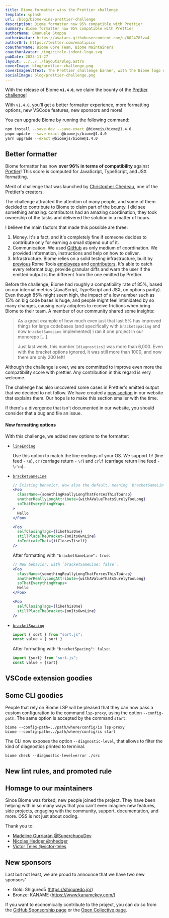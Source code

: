 ```yaml
---
title: Biome formatter wins the Prettier challenge
template: splash
url: /blog/biome-wins-prettier-challenge
description: Biome formatter now 95% compatible with Prettier
summary: Biome formatter now 95% compatible with Prettier
authorName: Emanuele Stoppa
authorAvatar: https://avatars.githubusercontent.com/u/602478?v=4
authorUrl: https://twitter.com/ematipico
coauthorName: Biome Core Team, Biome Maintainers
coauthorAvatar: /img/circle-indent-logo.svg
pubDate: 2023-11-27
layout: ../../../layouts/Blog.astro
coverImage: blog/prettier-challenge.png
coverImageAltText: The Prettier challenge banner, with the Biome logo over it
socialImage: blog/prettier-challenge.png
---
```


With the release of Biome **`v1.4.0`**, we claim the bounty of the [Prettier challenge](https://console.algora.io/challenges/prettier)!

With `v1.4.0`, you'll get a better formatter experience, more formatting options, new VSCode features, new sponsors and more!

You can upgrade Biome by running the following command:

```bash
npm install --save-dev --save-exact @biomejs/biome@1.4.0
pnpm update --save-exact @biomejs/biome@1.4.0
yarn upgrade --exact @biomejs/biome@1.4.0
```

##  Better formatter

Biome formatter has now **over 96% in terms of compatibility** against [Prettier](https://prettier.io/)! This score is computed for JavaScript, TypeScript, and JSX formatting.

Merit of challenge that was launched by [Christopher Chedeau](https://twitter.com/Vjeux/status/1722733472522142022), one of the Prettier's creators.

The challenge attracted the attention of many people, and some of them decided to contribute to Biome to claim part of the bounty. I did see something amazing: contributors had an amazing coordination, they took ownership of the tasks and delivered the solution in a matter of hours.

I believe the main factors that made this possible are three:
1. Money. It's a fact, and it's completely fine if someone decides to contribute only for earning a small stipend out of it.
2. Communication. We used [GitHub](https://github.com/biomejs/biome/issues/720) as only medium of coordination. We provided information, instructions and help on how to deliver.
3. Infrastructure. Biome relies on a solid testing infrastructure, built by [previous](https://github.com/MichaReiser) Rome Tools [employees](https://github.com/ematipico) and [contributors](https://github.com/IWANABETHATGUY/). It's able to catch every reformat bug, provide granular diffs and warn the user if the emitted output is the different from the one emitted by Prettier.

Before the challenge, Biome had roughly a compatibility rate of 85%, based on our internal metrics (JavaScript, TypeScript and JSX, on options parity). Even though 85% might seem high,
the impact of a low number such as 15% on big code bases is huge, and people might feel intimidated by so many changes, causing early adopters to receive frictions when bring Biome to their team. A member of our community shared some insights:

> As a great example of how much even just that last 5% has improved things for large codebases (and specifically with `bracketSpacing` and now `bracketSameLine` implemented) i ran it one project in our monorepo [...].
>
> Just last week, this number `[diagnostics]` was more than 6,000. Even with the bracket options ignored, it was still more than 1000, and now there are only 200 left!

Although the challenge is over, we are committed to improve even more the compatibility score with prettier. Any contribution in this regard is very welcome.

The challenge has also uncovered some cases in Prettier's emitted output that we decided to not follow. We have created a [new section](/formatter/#differences-with-prettier) in our website that explains them. Our hope is to make this section smaller with the time.

If there's a divergence that isn't documented in our website, you should consider that a bug and file an issue.

#### New formatting options

With this challenge, we added new options to the formatter:
- [`lineEnding`](/reference/configuration#formatterlineending)

  Use this option to match the line endings of your OS. We support `lf` (line feed - `\n`), `cr` (carriage return - `\r`) and `crlf` (carriage return line feed - `\r\n`).

- [`bracketSameLine`](/reference/configuration#formatterbracketsameline)

  ```jsx title="example.js"
  // Existing behavior. Now also the default, meaning `bracketSameLine: true`.
  <Foo
    className={somethingReallyLongThatForcesThisToWrap}
    anotherReallyLongAttribute={withAValueThatsSurelyTooLong}
    soThatEverythingWraps
  >
    Hello
  </Foo>

  <Foo
    selfClosingTags={likeThisOne}
    stillPlaceTheBracket={onItsOwnLine}
    toIndicateThat={itClosesItself}
  />
  ```

  After formatting with `"bracketSameLine": true`:

  ```jsx title="example.js"
  // New behavior, with `bracketSameLine: false`.
  <Foo
    className={somethingReallyLongThatForcesThisToWrap}
    anotherReallyLongAttribute={withAValueThatsSurelyTooLong}
    soThatEverythingWraps>
    Hello
  </Foo>

  <Foo
    selfClosingTags={likeThisOne}
    stillPlaceTheBracket={onItsOwnLine}
  />
  ```

- [`bracketSpacing`](/reference/configuration#formatterbracketspacing)

  ```js title="example.js"
  import { sort } from "sort.js";
  const value = { sort }
  ```

  After formatting with `"bracketSpacing": false`:

  ```js title="example.js"
  import {sort} from "sort.js";
  const value = {sort}
  ```

## VSCode extension goodies

## Some CLI goodies

People that rely on Biome LSP will be pleased that they can now pass a custom configuration to the command `lsp-proxy`, using the option `--config-path`. The same option is accepted by the command `start`:

```shell
biome --config-path=../path/where/config/is lsp-proxy
biome --config-path=../path/where/config/is start
````

The CLI now exposes the option `--diagnostic-level`, that allows to filter the kind of diagnostics printed to terminal.

```shell
biome check --diagnostic-level=error ./src
```

## New lint rules, and promoted rule


## Homage to our maintainers

Since Biome was forked, new people joined the project. They have been helping with in so many ways that you can't even imagine: new features, side projects, engaging with the community, support, documentation, and more. OSS is not just about coding.

Thank you to:
- [Madeline Gurriarán @SuperchupuDev](https://github.com/SuperchupuDev)
- [Nicolas Hedger @nhedger](https://github.com/nhedger)
- [Victor Teles @victor-teles](https://github.com/victor-teles)

## New sponsors

Last but not least, we are proud to announce that we have two new sponsors"

- Gold: Shiguredō (https://shiguredo.jp/)
- Bronze: KANAME (https://www.kanamekey.com/)

If you want to economically contribute to the project, you can do so from the [GitHub Sponsorship page](https://github.com/sponsors/biomejs/) or the [Open Collective page](https://opencollective.com/biome).

